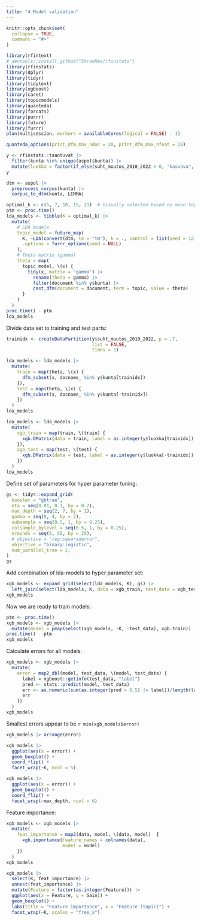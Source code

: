 ```yaml
---
title: "4 Model validation"
---
```


```r
knitr::opts_chunk$set(
  collapse = TRUE,
  comment = "#>"
)
```

```r
library(rfintext)
# devtools::install_github("StranMax/rfinstats")
library(rfinstats)
library(dplyr)
library(tidyr)
library(tidytext)
library(xgboost)
library(caret)
library(topicmodels)
library(quanteda)
library(forcats)
library(purrr)
library(future)
library(furrr)
plan(multisession, workers = availableCores(logical = FALSE) - 1)
```

```r
quanteda_options(print_dfm_max_ndoc = 20, print_dfm_max_nfeat = 20)
```

```r
y <- rfinstats::taantuvat |>
  filter(kunta %in% unique(aspol$kunta)) |>
  mutate(luokka = factor(if_else(suht_muutos_2010_2022 > 0, "kasvava", "taantuva")))
y
```

```r
dtm <- aspol |>
  preprocess_corpus(kunta) |>
  corpus_to_dtm(kunta, LEMMA)
```

```r
optimal_k <- c(5, 7, 10, 15, 21)  # Visually selected based on mean topic coherence (see article 3)
ptm <- proc.time()
lda_models <- tibble(K = optimal_k) |>
  mutate(
    # LDA models
    topic_model = future_map(  
      K, ~LDA(convert(dtm, to = "tm"), k = ., control = list(seed = 1234)),  # LDA does not support quanteda dfm-format
      .options = furrr_options(seed = NULL)
    ),
    # Theta matrix (gamma)
    theta = map(
      topic_model, \(x) {
        tidy(x, matrix = "gamma") |> 
          rename(theta = gamma) |>
          filter(document %in% y$kunta) |>
          cast_dfm(document = document, term = topic, value = theta)
      }
    )
  )
proc.time() - ptm
lda_models
```

Divide data set to training and test parts:

```r
trainidx <- createDataPartition(y$suht_muutos_2010_2022, p = .7,
                                list = FALSE, 
                                times = 1)
```

```r
lda_models <- lda_models |>
  mutate(
    train = map(theta, \(x) {
      dfm_subset(x, docname_ %in% y$kunta[trainidx])
    }),
    test = map(theta, \(x) {
      dfm_subset(x, docname_ %in% y$kunta[-trainidx])
    })
  )
lda_models
```


```r
lda_models <- lda_models |>
  mutate(
    xgb_train = map(train, \(train) {
      xgb.DMatrix(data = train, label = as.integer(y$luokka[trainidx]) - 1)  # Class levels to integers (starting from 0)
    }),
    xgb_test = map(test, \(test) {
      xgb.DMatrix(data = test, label = as.integer(y$luokka[-trainidx]) - 1)  # Class levels to integers (starting from 0)
    })
  )
lda_models
```

Define set of parameters for hyper parameter tuning:

```r
gs <- tidyr::expand_grid(
  booster = "gbtree",
  eta = seq(0.01, 0.1, by = 0.2),
  max_depth = seq(2, 7, by = 1),
  gamma = seq(0, 4, by = 2),
  subsample = seq(0.5, 1, by = 0.25),
  colsample_bylevel = seq(0.5, 1, by = 0.25),
  nrounds = seq(5, 55, by = 25),
  # objective = "reg:squarederror",
  objective = "binary:logistic",
  num_parallel_tree = 2,
)
gs
```

Add combination of lda-models to hyper parameter set:

```r
xgb_models <- expand_grid(select(lda_models, K), gs) |> 
  left_join(select(lda_models, K, data = xgb_train, test_data = xgb_test))
xgb_models 
```

Now we are ready to train models:

```r
ptm <- proc.time()
xgb_models <- xgb_models |>
  mutate(model = pmap(select(xgb_models, -K, -test_data), xgb.train))
proc.time() - ptm
xgb_models
```

Calculate errors for all models:

```r
xgb_models <- xgb_models |>
  mutate(
    error = map2_dbl(model, test_data, \(model, test_data) {
      label = xgboost::getinfo(test_data, "label")
      pred <- stats::predict(model, test_data)
      err <- as.numeric(sum(as.integer(pred > 0.5) != label))/length(label)
      err
    })
  )
xgb_models
```

Smallest errors appear to be `r min(xgb_models$error)`

```r
xgb_models |> arrange(error)
```


```r
xgb_models |>
  ggplot(aes(x = error)) +
  geom_boxplot() +
  coord_flip() +
  facet_wrap(~K, ncol = 5)
```


```r
xgb_models |>
  ggplot(aes(x = error)) +
  geom_boxplot() +
  coord_flip() +
  facet_wrap(~max_depth, ncol = 6)
```

Feature importance:  

```r
xgb_models <- xgb_models |>
  mutate(
    feat_importance = map2(data, model, \(data, model)  {
      xgb.importance(feature_names = colnames(data),
                     model = model)
    })
  )
xgb_models
```

```r
xgb_models |>
  select(K, feat_importance) |>
  unnest(feat_importance) |>
  mutate(Feature = factor(as.integer(Feature))) |>
  ggplot(aes(x = Feature, y = Gain)) +
  geom_boxplot() +
  labs(title = "Feature importance", x = "Feature (topic)") +
  facet_wrap(~K, scales = "free_x")
```


